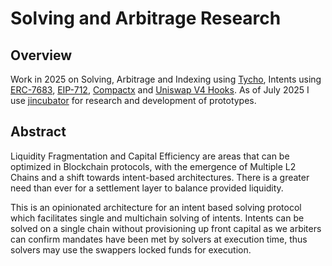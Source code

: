 # Solving and Arbitrage Research

## Overview

Work in 2025 on Solving, Arbitrage and Indexing using [Tycho](https://docs.propellerheads.xyz/tycho/overview), Intents using [ERC-7683](https://www.erc7683.org/spec), [EIP-712](https://eips.ethereum.org/EIPS/eip-712), [Compactx](https://github.com/uniswap/compactx) and [Uniswap V4 Hooks](https://docs.uniswap.org/contracts/v4/overview). As of July 2025 I use [jincubator](https://github.com/jincubator) for research and development of prototypes.

## Abstract

Liquidity Fragmentation and Capital Efficiency are areas that can be optimized in Blockchain protocols, with the emergence of Multiple L2 Chains and a shift towards intent-based architectures. There is a greater need than ever for a settlement layer to balance provided liquidity.

This is an opinionated architecture for an intent based solving protocol which facilitates single and multichain solving of intents. Intents can be solved on a single chain without provisioning up front capital as we arbiters can confirm mandates have been met by solvers at execution time, thus solvers may use the swappers locked funds for execution.
